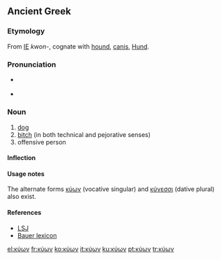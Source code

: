 ==Ancient Greek==

===Etymology===
From [[Indoeuropean|IE]] ''kwon-'', cognate with [[hound]], {{lat}} [[canis]], {{deu}} [[Hund]].

===Pronunciation===
*{{italbrac|Classical}} {{IPA|[ký.ɔːn]}}
*{{italbrac|Koine}} {{IPA|[ˈkyon]}}

===Noun===
{{grc-noun|κυνός|m & f|third|kyōn|κυων}}

# [[dog]]
# [[bitch]] (in both technical and pejorative senses)
# offensive person

====Inflection====
{{grc-decl-3rd-ln|κύων|κυν|κύν|κυ|VS=κύον}}

====Usage notes====
The alternate forms [[κύων]] (vocative singular) and [[κύνεσσι]] (dative plural) also exist.

====References====
*[[w:LSJ|LSJ]]
*[[w:Bauer lexicon|Bauer lexicon]]
{{Strong's|G|2965}}

[[el:κύων]]
[[fr:κύων]]
[[ko:κύων]]
[[it:κύων]]
[[ku:κύων]]
[[pt:κύων]]
[[tr:κύων]]